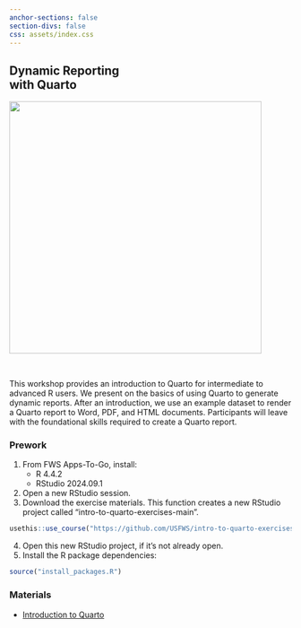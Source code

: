```yaml
---
anchor-sections: false
section-divs: false
css: assets/index.css
---
```



::: {.grid}

::: {.g-col-5}

## Dynamic Reporting <br> with Quarto

:::
::: {.g-col-7}

![](assets/images/plover_long.png){fig-alt="A snowy plover." width=450}
:::
:::

<br>

This workshop provides an introduction to Quarto for intermediate to advanced R users. We present on the basics of using Quarto to generate dynamic reports. After an introduction, we use an example dataset to render a Quarto report to Word, PDF, and HTML documents. Participants will leave with the foundational skills required to create a Quarto report.

### Prework {#sec-prework}

1. From FWS Apps-To-Go, install:
    - R 4.4.2
    - RStudio 2024.09.1
2. Open a new RStudio session. 
3. Download the exercise materials. This function creates a new RStudio project called "intro-to-quarto-exercises-main".

::: {.small}
``` r
usethis::use_course("https://github.com/USFWS/intro-to-quarto-exercises/archive/refs/heads/main.zip")
```
:::

4. Open this new RStudio project, if it's not already open. 
5. Install the R package dependencies:

::: {.small}
``` r
source("install_packages.R")
```
:::

### Materials

- [Introduction to Quarto](materials/1-intro-to-quarto/index.html)
